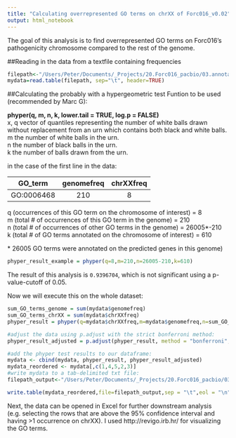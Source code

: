 ```yaml
---
title: "Calculating overrepresented GO terms on chrXX of Forc016_v0.02"
output: html_notebook
---
```


The goal of this analysis is to find overrepresented GO terms on Forc016's pathogenicity chromosome compared to the rest of the genome.

##Reading in the data from a textfile containing frequencies
```r
filepath<-"/Users/Peter/Documents/_Projects/20.Forc016_pacbio/03.annotation_interproscan/02.Forc016_v0.02/Forc016_v0.02_output_functional/GO_term_frequencies.txt"
mydata=read.table(filepath, sep="\t", header=TRUE)
```

##Calculating the probably with a hypergeometric test
Funtion to be used (recommended by Marc G):

**phyper(q, m, n, k, lower.tail = TRUE, log.p = FALSE)**  
   x, q vector of quantiles representing the number of white balls drawn without replacement from an urn which contains both black and white balls.  
   m the number of white balls in the urn.  
   n the number of black balls in the urn.  
   k the number of balls drawn from the urn.  

in the case of the first line in the data:  

| GO_term        | genomefreq           | chrXXfreq  |
| ------------- |:-------------:| :-----:|
| GO:0006468      | 210 | 8 |

   q (occurrences of this GO term on the chromosome of interest) = 8  
   m (total # of occurrences of this GO term in the genome) = 210  
   n (total # of occurrences of other GO terms in the genome) = 26005*-210  
   k (total # of GO terms annotated on the chromosome of interest) = 610  

   \* 26005 GO terms were annotated on the predicted genes in this genome)  
   
```r
phyper_result_example = phyper(q=8,m=210,n=26005-210,k=610)
```
The result of this analysis is `0.9396704`, which is not significant using a p-value-cutoff of 0.05.

Now we will execute this on the whole dataset:
```r
sum_GO_terms_genome = sum(mydata$genomefreq)
sum_GO_terms_chrXX = sum(mydata$chrXXfreq)
phyper_result = phyper(q=mydata$chrXXfreq,m=mydata$genomefreq,n=sum_GO_terms_genome-mydata$chrXXfreq,k=sum_GO_terms_chrXX)

#adjust the data using p.adjust with the strict bonferroni method:
phyper_result_adjusted = p.adjust(phyper_result, method = "bonferroni", n = length(phyper_result))

#add the phyper test results to our dataframe:
mydata <- cbind(mydata, phyper_result, phyper_result_adjusted)
mydata_reordered <- mydata[,c(1,4,5,2,3)]
#write mydata to a tab-delimited txt file:
filepath_output<-"/Users/Peter/Documents/_Projects/20.Forc016_pacbio/03.annotation_interproscan/02.Forc016_v0.02/Forc016_v0.02_output_functional/GO_term_frequencies_phyper.txt"

write.table(mydata_reordered,file=filepath_output,sep = "\t",eol = "\n", na = "NA", dec = ",", quote=FALSE,row.names = FALSE,col.names = TRUE)
```

Next, the data can be opened in Excel for further downstream analysis (e.g. selecting the rows that are above the 95% confidence interval and having >1 occurrence on chrXX). I used http://revigo.irb.hr/ for visualizing the GO terms.


